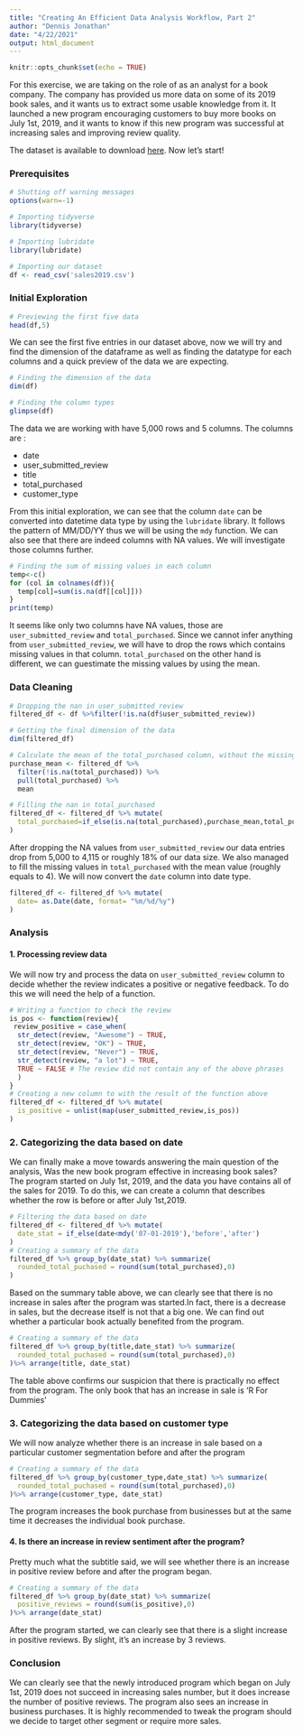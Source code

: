 ---
title: "Creating An Efficient Data Analysis Workflow, Part 2"
author: "Dennis Jonathan"
date: "4/22/2021"
output: html_document
---

```{r setup, include=FALSE}
knitr::opts_chunk$set(echo = TRUE)
```

For this exercise, we are taking on the role of as an analyst for a book company. The company has provided us more data on some of its 2019 book sales, and it wants us to extract some usable knowledge from it. It launched a new program encouraging customers to buy more books on July 1st, 2019, and it wants to know if this new program was successful at increasing sales and improving review quality.

The dataset is available to download [here](https://data.world/dataquest/book-sales-data). Now let's start!

### Prerequisites
``` {r prereqs}
# Shutting off warning messages
options(warn=-1)

# Importing tidyverse
library(tidyverse)

# Importing lubridate
library(lubridate)

# Importing our dataset
df <- read_csv('sales2019.csv')
```

### Initial Exploration
``` {r ie1}
# Previewing the first five data
head(df,5)
```
We can see the first five entries in our dataset above, now we will try and find the dimension of the dataframe as well as finding the datatype for each columns and a quick preview of the data we are expecting.
``` {r ie2}
# Finding the dimension of the data
dim(df)

# Finding the column types
glimpse(df)
```
The data we are working with have 5,000 rows and 5 columns. The columns are :

* date
* user_submitted_review
* title
* total_purchased
* customer_type

From this initial exploration, we can see that the column `date` can be converted into datetime data type by using the `lubridate` library. It follows the pattern of MM/DD/YY thus we will be using the `mdy` function. We can also see that there are indeed columns with NA values. We will investigate those columns further.

```{r ie3}
# Finding the sum of missing values in each column
temp<-c()
for (col in colnames(df)){
  temp[col]=sum(is.na(df[[col]]))
}
print(temp)
```
It seems like only two columns have NA values, those are `user_submitted_review` and `total_purchased`. Since we cannot infer anything from `user_submitted_review`, we will have to drop the rows which contains missing values in that column. `total_purchased` on the other hand is different, we can guestimate the missing values by using the mean.

### Data Cleaning
```{r datacleaning1}
# Dropping the nan in user_submitted_review
filtered_df <- df %>%filter(!is.na(df$user_submitted_review))

# Getting the final dimension of the data
dim(filtered_df)

# Calculate the mean of the total_purchased column, without the missing values
purchase_mean <- filtered_df %>% 
  filter(!is.na(total_purchased)) %>% 
  pull(total_purchased) %>% 
  mean

# Filling the nan in total_purchased
filtered_df <- filtered_df %>% mutate(
  total_purchased=if_else(is.na(total_purchased),purchase_mean,total_purchased)
)
```
After dropping the NA values from `user_submitted_review` our data entries drop from 5,000 to 4,115 or roughly 18% of our data size. We also managed to fill the missing values in `total_purchased` with the mean value (roughly equals to 4). We will now convert the `date` column into date type.

``` {r datacleaning2}
filtered_df <- filtered_df %>% mutate(
  date= as.Date(date, format= "%m/%d/%y")
)
```
### Analysis

#### 1. Processing review data
We will now try and process the data on `user_submitted_review` column to decide whether the review indicates a positive or negative feedback. To do this we will need the help of a function.
```{r a1}
# Writing a function to check the review
is_pos <- function(review){
 review_positive = case_when(
  str_detect(review, "Awesome") ~ TRUE,
  str_detect(review, "OK") ~ TRUE,
  str_detect(review, "Never") ~ TRUE,
  str_detect(review, "a lot") ~ TRUE,
  TRUE ~ FALSE # The review did not contain any of the above phrases
  )
}
# Creating a new column to with the result of the function above
filtered_df <- filtered_df %>% mutate(
  is_positive = unlist(map(user_submitted_review,is_pos))
)
```
### 2. Categorizing the data based on date
We can finally make a move towards answering the main question of the analysis, Was the new book program effective in increasing book sales? The program started on July 1st, 2019, and the data you have contains all of the sales for 2019. To do this, we can create a column that describes whether the row is before or after July 1st,2019.
```{r a2}
# Filtering the data based on date
filtered_df <- filtered_df %>% mutate(
  date_stat = if_else(date<mdy('07-01-2019'),'before','after')
)
# Creating a summary of the data
filtered_df %>% group_by(date_stat) %>% summarize(
  rounded_total_puchased = round(sum(total_purchased),0)
)
```
Based on the summary table above, we can clearly see that there is no increase in sales after the program was started.In fact, there is a decrease in sales, but the decrease itself is not that a big one. We can find out whether a particular book actually benefited from the program. 

```{r a2.2}
# Creating a summary of the data
filtered_df %>% group_by(title,date_stat) %>% summarize(
  rounded_total_puchased = round(sum(total_purchased),0)
)%>% arrange(title, date_stat)
```
The table above confirms our suspicion that there is practically no effect from the program. The only book that has an increase in sale is 'R For Dummies'

### 3. Categorizing the data based on customer type
We will now analyze whether there is an increase in sale based on a particular customer segmentation before and after the program
```{r a3}
# Creating a summary of the data
filtered_df %>% group_by(customer_type,date_stat) %>% summarize(
  rounded_total_puchased = round(sum(total_purchased),0)
)%>% arrange(customer_type, date_stat)
```
The program increases the book purchase from businesses but at the same time it decreases the individual book purchase.

#### 4. Is there an increase in review sentiment after the program?
Pretty much what the subtitle said, we will see whether there is an increase in positive review before and after the program began.
``` {r a4}
# Creating a summary of the data
filtered_df %>% group_by(date_stat) %>% summarize(
  positive_reviews = round(sum(is_positive),0)
)%>% arrange(date_stat)
```
After the program started, we can clearly see that there is a slight increase in positive reviews. By slight, it's an increase by 3 reviews.

### Conclusion
We can clearly see that the newly introduced program which began on July 1st, 2019 does not succeed in increasing sales number, but it does increase the number of positive reviews. The program also sees an increase in business purchases. It is highly recommended to tweak the program should we decide to target other segment or require more sales.